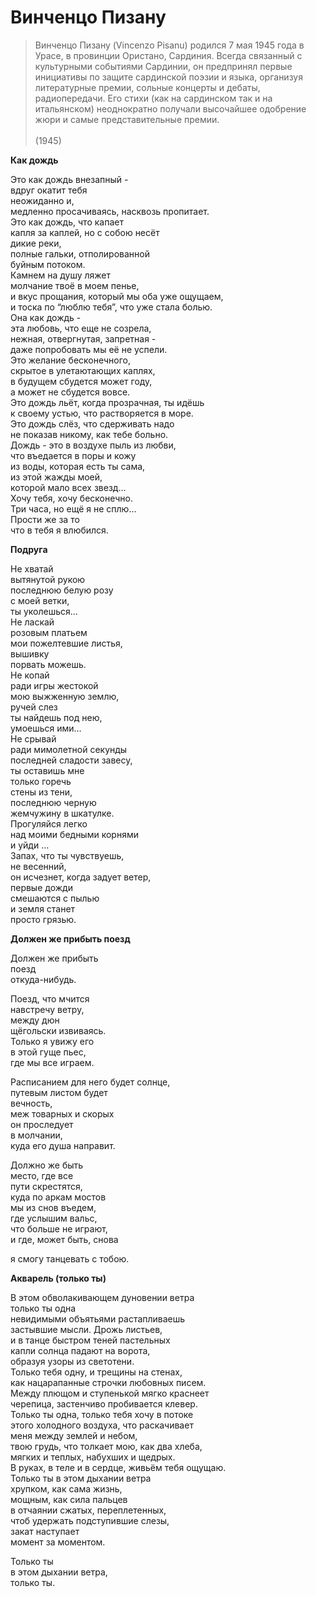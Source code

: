 # Винченцо Пизану

> Винченцо Пизану (Vincenzo Pisanu) родился 7 мая 1945 года в Урасе, в провинции Ористано, Сардиния. Всегда связанный с культурными событиями Сардинии, он предпринял первые инициативы по защите сардинской поэзии и языка, организуя литературные премии, сольные концерты и дебаты, радиопередачи. Eго стихи (как на сардинском так и на итальянском) неоднократно получали высочайшее одобрение жюри и самые представительные премии.\
> \
> (1945)

**Как дождь**

Это как дождь внезапный -\
вдруг окатит тебя\
неожиданно и,\
медленно просачиваясь, насквозь пропитает.\
Это как дождь, что капает\
капля за каплей, но с собою несёт\
дикие реки,\
полные гальки, отполированной\
буйным потоком.\
Камнем на душу ляжет\
молчание твоё в моем пенье,\
и вкус прощания, который мы оба уже ощущаем,\
и тоска по "люблю тебя", что уже стала болью.\
Она как дождь -\
эта любовь, что еще не созрела,\
нежная, отвергнутая, запретная -\
даже попробовать мы её не успели.\
Это желание бесконечного,\
скрытое в улетаютающих каплях,\
в будущем сбудется может году,\
а может не сбудется вовсе.\
Это дождь льёт, когда прозрачная, ты идёшь\
к своему устью, что растворяется в море.\
Это дождь слёз, что сдерживать надо\
не показав никому, как тебе больно.\
Дождь - это в воздухе пыль из любви,\
что въедается в поры и кожу\
из воды, которая есть ты сама,\
из этой жажды моей,\
которой мало всех звезд...\
Хочу тебя, хочу бесконечно.\
Три часа, но ещё я не сплю...\
Прости же за то\
что в тебя я влюбился.

**Подруга**

Не хватай\
вытянутой рукою\
последнюю белую розу\
с моей ветки,\
ты уколешься...\
Не ласкай\
розовым платьем\
мои пожелтевшие листья,\
вышивку\
порвать можешь.\
Не копай\
ради игры жестокой\
мою выжженную землю,\
ручей слез\
ты найдешь под нею,\
умоешься ими...\
Не срывай\
ради мимолетной секунды\
последней сладости завесу,\
ты оставишь мне\
только горечь\
стены из тени,\
последнюю черную\
жемчужину в шкатулке.\
Прогуляйся легко\
над моими бедными корнями\
и уйди ...\
Запах, что ты чувствуешь,\
не весенний,\
он исчезнет, когда задует ветер,\
первые дожди\
смешаются с пылью\
и земля станет\
просто грязью.

**Должен же прибыть поезд**

Должен же прибыть\
поезд\
откуда-нибудь.

Поезд, что мчится\
навстречу ветру,\
между дюн\
щёгольски извиваясь.\
Только я увижу его\
в этой гуще пьес,\
где мы все играем.

Расписанием для него будет солнце,\
путевым листом будет\
вечность,\
меж товарных и скорых\
он проследует\
в молчании,\
куда его душа направит.

Должно же быть\
место, где все\
пути скрестятся,\
куда по аркам мостов\
мы из снов въедем,\
где услышим вальс,\
что больше не играют,\
и где, может быть, снова

я смогу танцевать с тобою.

**Акварель (только ты)**

В этом обволакивающем дуновении ветра\
только ты одна\
невидимыми объятьями растапливаешь\
застывшие мысли. Дрожь листьев,\
и в танце быстром теней пастельных\
капли солнца падают на ворота,\
образуя узоры из светотени.\
Только тебя одну, и трещины на стенах,\
как нацарапанные строчки любовных писем.\
Между плющом и ступенькой мягко краснеет\
черепица, застенчиво пробивается клевер.\
Только ты одна, только тебя хочу в потоке\
этого холодного воздуха, что раскачивает\
меня между землей и небом,\
твою грудь, что толкает мою, как два хлеба,\
мягких и теплых, набухших и щедрых.\
В руках, в теле и в сердце, живьём тебя ощущаю.\
Только ты в этом дыхании ветра\
хрупком, как сама жизнь,\
мощным, как сила пальцев\
в отчаянии сжатых, переплетенных,\
чтоб удержать подступившие слезы,\
закат наступает\
момент за моментом.

Только ты\
в этом дыхании ветра,\
только ты.
